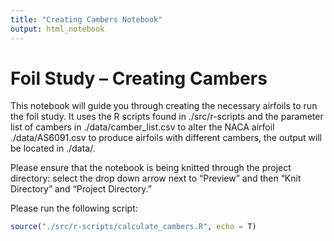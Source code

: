 ```yaml
---
title: "Creating Cambers Notebook"
output: html_notebook
---
```


# Foil Study -- Creating Cambers

This notebook will guide you through creating the necessary airfoils to run the foil study. It uses the R scripts found in ./src/r-scripts and the parameter list of cambers in ./data/camber_list.csv to alter the NACA airfoil ./data/AS6091.csv to produce airfoils with different cambers, the output will be located in ./data/. 

Please ensure that the notebook is being knitted through the project directory: select the drop down arrow next to "Preview" and then "Knit Directory" and "Project Directory."

Please run the following script: 
```r
source("./src/r-scripts/calculate_cambers.R", echo = T)
```